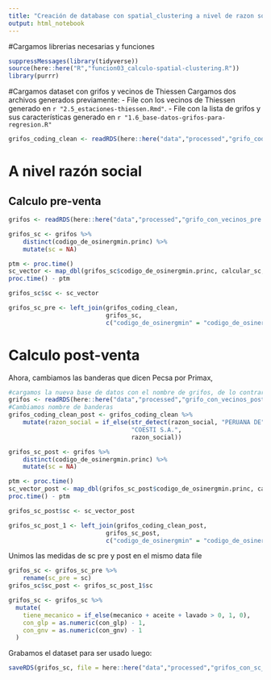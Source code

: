 ```yaml
---
title: "Creación de database con spatial_clustering a nivel de razon social"
output: html_notebook
---
```


#Cargamos librerias necesarias y funciones

```r
suppressMessages(library(tidyverse))
source(here::here("R","funcion03_calculo-spatial-clustering.R"))
library(purrr)

```

#Cargamos dataset con grifos y vecinos de Thiessen
Cargamos dos archivos generados previamente:
 - File con los vecinos de Thiessen generado en `r "2.5_estaciones-thiessen.Rmd"`. 
 - File con la lista de grifos y sus características generado en `r "1.6_base-datos-grifos-para-regresion.R"`

```r
grifos_coding_clean <- readRDS(here::here("data","processed","grifo_coding_clean.rds"))

```

# A nivel razón social

## Calculo pre-venta


```r
grifos <- readRDS(here::here("data","processed","grifo_con_vecinos_pre.RDS"))

grifos_sc <- grifos %>%
    distinct(codigo_de_osinergmin.princ) %>%
    mutate(sc = NA)

ptm <- proc.time()
sc_vector <- map_dbl(grifos_sc$codigo_de_osinergmin.princ, calcular_sc, "razon_social")
proc.time() - ptm

grifos_sc$sc <- sc_vector

grifos_sc_pre <- left_join(grifos_coding_clean, 
                           grifos_sc, 
                           c("codigo_de_osinergmin" = "codigo_de_osinergmin.princ")) 

```

# Calculo post-venta

Ahora, cambiamos las banderas que dicen Pecsa por Primax, 


```r
#cargamos la nueva base de datos con el nombre de grifos, de lo contrario no funcionan las funciones
grifos <- readRDS(here::here("data","processed","grifo_con_vecinos_post_razon.RDS")) 
#Cambiamos nombre de banderas
grifos_coding_clean_post <- grifos_coding_clean %>%
    mutate(razon_social = if_else(str_detect(razon_social, "PERUANA DE"),
                                  "COESTI S.A.", 
                                  razon_social))


```


```r
grifos_sc_post <- grifos %>%
    distinct(codigo_de_osinergmin.princ) %>%
    mutate(sc = NA)

ptm <- proc.time()
sc_vector_post <- map_dbl(grifos_sc_post$codigo_de_osinergmin.princ, calcular_sc, "razon_social")
proc.time() - ptm

grifos_sc_post$sc <- sc_vector_post

grifos_sc_post_1 <- left_join(grifos_coding_clean_post, 
                           grifos_sc_post, 
                           c("codigo_de_osinergmin" = "codigo_de_osinergmin.princ")) 

```
Unimos las medidas de sc pre y post en el mismo data file

```r
grifos_sc <- grifos_sc_pre %>%
    rename(sc_pre = sc)
grifos_sc$sc_post <- grifos_sc_post_1$sc

grifos_sc <- grifos_sc %>%
  mutate(
    tiene_mecanico = if_else(mecanico + aceite + lavado > 0, 1, 0),
    con_glp = as.numeric(con_glp) - 1,
    con_gnv = as.numeric(con_gnv) - 1
  )

```


Grabamos el dataset para ser usado luego:

```r
saveRDS(grifos_sc, file = here::here("data","processed","grifos_con_sc_razon_social.RDS"))

```
